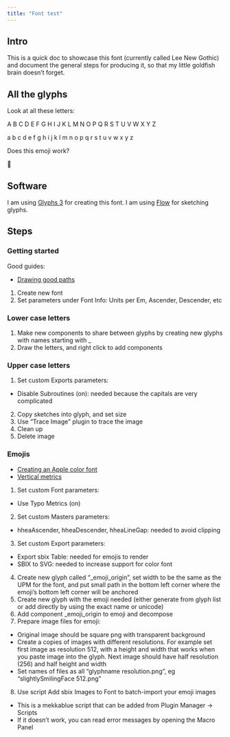```yaml
---
title: "Font test"
---
```


## Intro

This is a quick doc to showcase this font (currently called Lee New Gothic) and document the general steps for producing it, so that my little goldfish brain doesn't forget.

## All the glyphs

Look at all these letters:

A B C D E F G H I J K L M N O P Q R S T U V W X Y Z

a b c d e f g h i j k l m n o p q r s t u v w x y z

Does this emoji work? 

🙂


## Software

I am using [Glyphs 3](https://glyphsapp.com) for creating this font. I am using [Flow](https://moleskinestudio.com/support/flow/introduction/flow-overview/) for sketching glyphs.


## Steps

### Getting started

Good guides: 

- [Drawing good paths](https://glyphsapp.com/learn/drawing-good-paths)


1. Create new font
1. Set parameters under Font Info: Units per Em, Ascender, Descender, etc


### Lower case letters


1. Make new components to share between glyphs by creating new glyphs with names starting with _
1. Draw the letters, and right click to add components


### Upper case letters

1. Set custom Exports parameters: 
- Disable Subroutines (on): needed because the capitals are very complicated
2. Copy sketches into glyph, and set size 
3. Use "Trace Image" plugin to trace the image
4. Clean up
5. Delete image

### Emojis

- [Creating an Apple color font](https://glyphsapp.com/learn/creating-an-apple-color-font)
- [Vertical metrics](https://glyphsapp.com/learn/vertical-metrics)

1. Set custom Font parameters: 
- Use Typo Metrics (on)
2. Set custom Masters parameters:
- hheaAscender, hheaDescender, hheaLineGap: needed to avoid clipping
3. Set custom Export parameters:
- Export sbix Table: needed for emojis to render
- SBIX to SVG: needed to increase support for color font
4. Create new glyph called "_emoji_origin", set width to be the same as the UPM for the font, and put small path in the bottom left corner where the emoji's bottom left corner will be anchored
5. Create new glyph with the emoji needed (either generate from glyph list or add directly by using the exact name or unicode)
6. Add component _emoji_origin to emoji and decompose
7. Prepare image files for emoji:
- Original image should be square png with transparent background
- Create a copies of images with different resolutions. For example set first image as resolution 512, with a height and width that works when you paste image into the glyph. Next image should have half resolution (256) and half height and width
- Set names of files as all "glyphname resolution.png", eg "slightlySmilingFace 512.png"
8. Use script Add sbix Images to Font to batch-import your emoji images
- This is a mekkablue script that can be added from Plugin Manager -> Scripts
- If it doesn't work, you can read error messages by opening the Macro Panel













